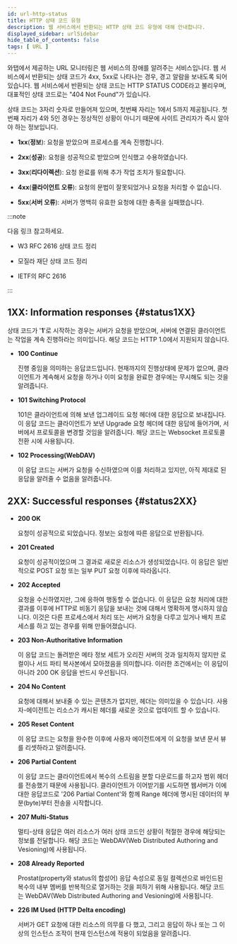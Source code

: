 ```yaml
---
id: url-http-status
title: HTTP 상태 코드 유형
description: 웹 서비스에서 반환되는 HTTP 상태 코드 유형에 대해 안내합니다. 
displayed_sidebar: urlSidebar
hide_table_of_contents: false
tags: [ URL ]
---
```


와탭에서 제공하는 URL 모니터링은 웹 서비스의 장애를 알려주는 서비스입니다. 웹 서비스에서 반환되는 상태 코드가 4xx, 5xx로 나타나는 경우, 경고 알람을 보내도록 되어 있습니다. 웹 서비스에서 반환되는 상태 코드는 HTTP STATUS CODE라고 불리우며, 대표적인 상태 코드로는 "404 Not Found"가 있습니다.

상태 코드는 3자리 숫자로 만들어져 있으며, 첫번째 자리는 1에서 5까지 제공됩니다. 첫번째 자리가 4와 5인 경우는 정상적인 상황이 아니기 때문에 사이트 관리자가 즉시 알아야 하는 정보입니다.

* **1xx**(**정보**): 요청을 받았으며 프로세스를 계속 진행합니다.

* **2xx**(**성공**): 요청을 성공적으로 받았으며 인식했고 수용하였습니다.

* **3xx**(**리다이렉션**): 요청 완료를 위해 추가 작업 조치가 필요합니다.

* **4xx**(**클라이언트 오류**): 요청의 문법이 잘못되었거나 요청을 처리할 수 없습니다.

* **5xx**(**서버 오류**): 서버가 명백히 유효한 요청에 대한 충족을 실패했습니다.


:::note 

다음 링크 참고하세요. 

* W3 RFC 2616 상태 코드 정리

* 모질라 재단 상태 코드 정리

* IETF의 RFC 2616 

:::

## 1XX: Information responses {#status1XX}

상태 코드가 '**1**'로 시작하는 경우는 서버가 요청을 받았으며, 서버에 연결된 클라이언트는 작업을 계속 진행하라는 의미입니다. 해당 코드는 HTTP 1.0에서 지원되지 않습니다.

* **100 Continue**

  진행 중임을 의미하는 응답코드입니다. 현재까지의 진행상태에 문제가 없으며, 클라이언트가 계속해서 요청을 하거나 이미 요청을 완료한 경우에는 무시해도 되는 것을 알려줍니다.

* **101 Switching Protocol**

  101은 클라이언트에 의해 보낸 업그레이드 요청 헤더에 대한 응답으로 보내집니다. 이 응답 코드는 클라이언트가 보낸 Upgrade 요청 헤더에 대한 응답에 들어가며, 서버에서 프로토콜을 변경할 것임을 알려줍니다. 해당 코드는 Websocket 프로토콜 전환 시에 사용됩니다.

* **102 Processing(WebDAV)**

  이 응답 코드는 서버가 요청을 수신하였으며 이를 처리하고 있지만, 아직 제대로 된 응답을 알려줄 수 없음을 알려줍니다.

## 2XX: Successful responses {#status2XX}

* **200 OK**

  요청이 성공적으로 되었습니다. 정보는 요청에 따른 응답으로 반환됩니다.

* **201 Created**

  요청이 성공적이었으며 그 결과로 새로운 리소스가 생성되었습니다. 이 응답은 일반적으로 POST 요청 또는 일부 PUT 요청 이후에 따라옵니다.

* **202 Accepted**

  요청을 수신하였지만, 그에 응하여 행동할 수 없습니다. 이 응답은 요청 처리에 대한 결과를 이후에 HTTP로 비동기 응답을 보내는 것에 대해서 명확하게 명시하지 않습니다. 이것은 다른 프로세스에서 처리 또는 서버가 요청을 다루고 있거나 배치 프로세스를 하고 있는 경우를 위해 만들어졌습니다.

* **203 Non-Authoritative Information**

  이 응답 코드는 돌려받은 메타 정보 세트가 오리진 서버의 것과 일치하지 않지만 로컬이나 서드 파티 복사본에서 모아졌음을 의미합니다. 이러한 조건에서는 이 응답이 아니라 200 OK 응답을 반드시 우선됩니다.

* **204 No Content**

  요청에 대해서 보내줄 수 있는 콘텐츠가 없지만, 헤더는 의미있을 수 있습니다. 사용자-에이전트는 리소스가 캐시된 헤더를 새로운 것으로 업데이트 할 수 있습니다.

* **205 Reset Content**

  이 응답 코드는 요청을 완수한 이후에 사용자 에이전트에게 이 요청을 보낸 문서 뷰를 리셋하라고 알려줍니다.

* **206 Partial Content**

  이 응답 코드는 클라이언트에서 복수의 스트림을 분할 다운로드를 하고자 범위 헤더를 전송했기 때문에 사용됩니다. 클라이언트가 이어받기를 시도하면 웹서버가 이에 대한 응답코드로 '206 Partial Content'와 함께 Range 헤더에 명시된 데이터의 부분(byte)부터 전송을 시작합니다.

* **207 Multi-Status**

  멀티-상태 응답은 여러 리소스가 여러 상태 코드인 상황이 적절한 경우에 해당되는 정보를 전달합니다. 해당 코드는 WebDAV(Web Distributed Authoring and Vesioning)에 사용됩니다.

* **208 Already Reported**

  Prostat(property와 status의 합성어) 응답 속성으로 동일 컬렉션으로 바인드된 복수의 내부 멤버를 반복적으로 열거하는 것을 피하기 위해 사용됩니다. 해당 코드는 WebDAV(Web Distributed Authoring and Vesioning)에 사용됩니다.

* **226 IM Used (HTTP Delta encoding)**

  서버가 GET 요청에 대한 리소스의 의무를 다 했고, 그리고 응답이 하나 또는 그 이상의 인스턴스 조작이 현재 인스턴스에 적용이 되었음을 알려줍니다.